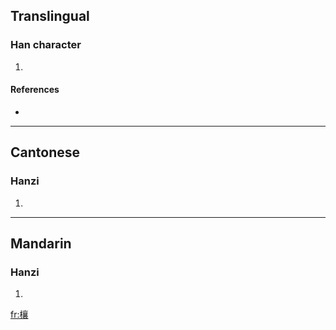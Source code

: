 ==Translingual==

===Han character===
{{Han char|rn=75|rad=木|as=17|sn=21|four=4093<sub>2</sub>|canj=木卜口女 (DYRV)}}

# {{defn|Han|sort=木17}}

====References====
* {{Han ref|kx=0562.280|dkj=15898|dj=0951.090|hdz=21322.020|uh=6B00|ud=27392|bh=F5D2|bd=62930}}

----

==Cantonese==

===Hanzi===
{{yue-hanzi|jyut=|y=seung1}}

# {{defn|Cantonese|sort=木17}}

----

==Mandarin==

===Hanzi===
{{cmn-hanzi|pin=[[xiāng]] ([[xiang1]])|wg=hsiang<sup>1</sup>}}

# {{defn|Mandarin|sort=木17}}

[[fr:欀]]